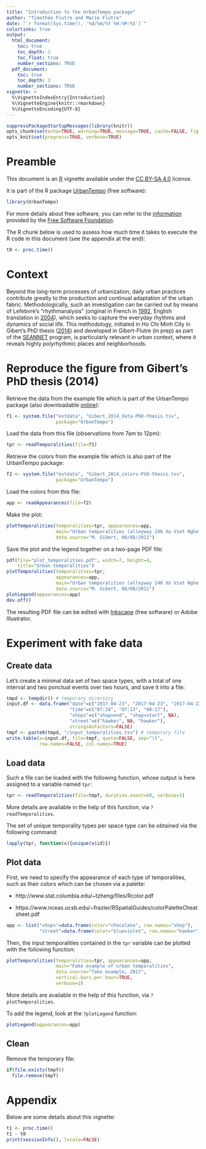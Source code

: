 ```yaml
---
title: "Introduction to the UrbanTempo package"
author: "Timothée Flutre and Marie Flutre"
date: "`r format(Sys.time(), '%d/%m/%Y %H:%M:%S')`"
colorlinks: true
output:
  html_document:
    toc: true
    toc_depth: 3
    toc_float: true
    number_sections: TRUE
  pdf_document:
    toc: true
    toc_depth: 3
    number_sections: TRUE
vignette: >
  %\VignetteIndexEntry{Introduction}
  %\VignetteEngine{knitr::rmarkdown}
  %\VignetteEncoding{UTF-8}
---
```


<!--
setwd("~/src/UrbanTempo/vignettes/")

library(devtools)
build_vignettes()

library(rmarkdown)
render("introduction.Rmd", "html_document")
-->

<!--
This R chunk is used to set up some options.
-->
```r
suppressPackageStartupMessages(library(knitr))
opts_chunk$set(echo=TRUE, warning=TRUE, message=TRUE, cache=FALSE, fig.align="center")
opts_knit$set(progress=TRUE, verbose=TRUE)
```


# Preamble

This document is an [R](https://www.r-project.org/) vignette available under the [CC BY-SA 4.0](http://creativecommons.org/licenses/by-sa/4.0/) license.

It is part of the R package [UrbanTempo](https://github.com/marieflutre/UrbanTempo) (free software):
```r
library(UrbanTempo)
```

For more details about free software, you can refer to the [information](https://www.gnu.org/philosophy/philosophy.en.html) provided by the [Free Software Foundation](https://en.wikipedia.org/wiki/Free_Software_Foundation).

The R chunk below is used to assess how much time it takes to execute the R code in this document (see the appendix at the end):
```r
t0 <- proc.time()
```


# Context

Beyond the long-term processes of urbanization, daily urban practices contribute greatly to the production and continual adaptation of the urban fabric.
Methodologically, such an investigation can be carried out by means of Lefebvre’s "rhythmanalysis" (original in French in [1992](https://www.syllepse.net/lng_FR_srub_59_iprod_24-elements-de-rythmanalyse.html), English translation in [2004](https://www.bloomsbury.com/uk/rhythmanalysis-9781472507167/)), which seeks to capture the everyday rhythms and dynamics of social life.
This methodology, initiated in Ho Chi Minh City in Gibert's PhD thesis ([2014](https://www.academia.edu/7549254)) and developed in Gibert-Flutre (in prep) as part of the [SEANNET](https://ukna.asia/seannet) program, is particularly relevant in urban context, where it reveals highly polyrhythmic places and neighborhoods.


# Reproduce the figure from Gibert's PhD thesis (2014)

Retrieve the data from the example file which is part of the UrbanTempo package (also downloadable [online](https://github.com/marieflutre/UrbanTempo#example-of-input-file)):
```r
f1 <- system.file("extdata", "Gibert_2014_data-PhD-thesis.tsv",
                  package="UrbanTempo")
```

Load the data from this file (observations from 7am to 12pm):
```r
tpr <- readTemporalities(file=f1)
```

Retrieve the colors from the example file which is also part of the UrbanTempo package:
```r
f2 <- system.file("extdata", "Gibert_2014_colors-PhD-thesis.tsv",
                  package="UrbanTempo")
```

Load the colors from this file:
```r
app <- readAppearances(file=f2)
```

Make the plot:
```r
plotTemporalities(temporalities=tpr, appearances=app,
                  main="Urban temporalities (alleyway 246 Xo Viet Nghe Tinh)",
                  data.source="M. Gibert, 08/08/2011")
```

Save the plot and the legend together on a two-page PDF file:
```r
pdf(file="plot_temporalities.pdf", width=7, height=4,
    title="Urban temporalities")
plotTemporalities(temporalities=tpr,
                  appearances=app,
                  main="Urban temporalities (alleyway 246 Xo Viet Nghe Tinh)",
                  data.source="M. Gibert, 08/08/2011")
plotLegend(appearances=app)
dev.off()
```

The resulting PDF file can be edited with [Inkscape](https://inkscape.org) (free software) or Adobe Illustrator.


# Experiment with fake data

## Create data

Let's create a minimal data set of two space types, with a total of one interval and two ponctual events over two hours, and save it into a file:
```r
tmpd <- tempdir() # temporary directory
input.df <- data.frame("date"=c("2017-04-23", "2017-04-23", "2017-04-23"),
                       "time"=c("07:24", "07:13", "08:17"),
                       "shops"=c("shop=end", "shop=start", NA),
                       "street"=c("hawker", NA, "hawker"),
                       stringsAsFactors=FALSE)
tmpf <- paste0(tmpd, "/input_temporalities.tsv") # temporary file
write.table(x=input.df, file=tmpf, quote=FALSE, sep="\t",
            row.names=FALSE, col.names=TRUE)
```

## Load data

Such a file can be loaded with the following function, whose output is here assigned to a variable named `tpr`:
```r
tpr <- readTemporalities(file=tmpf, duration.event=60, verbose=1)
```

More details are available in the help of this function, via `?readTemporalities`.

The set of unique temporality types per space type can be obtained via the following command:
```r
lapply(tpr, function(x){unique(x$id)})
```


## Plot data

First, we need to specify the appearance of each type of temporalities, such as their colors which can be chosen via a palette:

* http://www.stat.columbia.edu/~tzheng/files/Rcolor.pdf

* https://www.nceas.ucsb.edu/~frazier/RSpatialGuides/colorPaletteCheatsheet.pdf

```r
app <- list("shops"=data.frame(color="chocolate", row.names="shop"),
            "street"=data.frame(color="blueviolet", row.names="hawker"))
```

Then, the input temporalities contained in the `tpr` variable can be plotted with the following function:
```r
plotTemporalities(temporalities=tpr, appearances=app,
                  main="Fake example of urban temporalities",
                  data.source="fake example, 2017",
                  vertical.bars.per.hour=TRUE,
                  verbose=1)
```

More details are available in the help of this function, via `?plotTemporalities`.

To add the legend, look at the `?plotLegend` function:
```r
plotLegend(appearances=app)
```


## Clean

Remove the temporary file:
```r
if(file.exists(tmpf))
  file.remove(tmpf)
```


# Appendix

Below are some details about this vignette:
```r
t1 <- proc.time()
t1 - t0
print(sessionInfo(), locale=FALSE)
```
